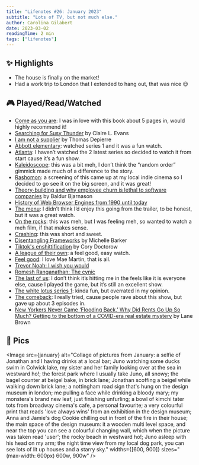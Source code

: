 ```yaml
---
title: "Lifenotes #26: January 2023"
subtitle: "Lots of TV, but not much else."
author: Carolina Gilabert
date: 2023-03-02
readingTime: 2 min
tags: ["lifenotes"]
---
```



## ✨ Highlights

- The house is finally on the market!
- Had a work trip to London that I extended to hang out, that was nice 😌

## 🎮 Played/Read/Watched

- [Come as you are](https://uk.bookshop.org/p/books/come-as-you-are-the-bestselling-guide-to-the-new-science-that-will-transform-your-sex-life-dr-emily-nagoski/4017752): I was in love with this book about 5 pages in, would highly recommend it!
- [Searching for Susy Thunder](https://www.theverge.com/c/22889425/susy-thunder-headley-hackers-phone-phreakers-claire-evans) by Claire L. Evans
- [I am not a supplier](https://www.softwaremaxims.com/blog/not-a-supplier) by Thomas Depierre
- [Abbott elementary](https://www.imdb.com/title/tt14218830/): watched series 1 and it was a fun watch.
- [Atlanta](https://www.imdb.com/title/tt4288182/): I haven’t watched the 2 latest series so decided to watch it from start cause it’s a fun show.
- [Kaleidoscope](https://www.imdb.com/title/tt15438246/): this was a bit meh, I don’t think the “random order” gimmick made much of a difference to the story.
- [Rashomon](https://www.imdb.com/title/tt0042876/): a screening of this came up at my local indie cinema so I decided to go see it on the big screen, and it was great!
- [Theory-building and why employee churn is lethal to software companies](https://www.baldurbjarnason.com/2022/theory-building/) by Baldur Bjarnason
- [History of Web Browser Engines from 1990 until today](https://eylenburg.github.io/browser_engines.htm)
- [The menu](https://www.imdb.com/title/tt9764362/): I didn’t think I’d enjoy this going from the trailer, to be honest, but it was a great watch.
- [On the rocks](https://www.imdb.com/title/tt9606374/): this was meh, but I was feeling meh, so wanted to watch a meh film, if that makes sense.
- [Crashing](https://www.imdb.com/title/tt5295524/): this was short and sweet.
- [Disentangling Frameworks](https://css-irl.info/disentangling-frameworks/) by Michelle Barker
- [Tiktok's enshittification](https://pluralistic.net/2023/01/21/potemkin-ai/#hey-guys) by Cory Doctorow
- [A league of their own](https://www.imdb.com/title/tt8226360/): a feel good, easy watch.
- [Feel good](https://www.imdb.com/title/tt10098620/): I love Mae Martin, that is all.
- [Trevor Noah: I wish you would](https://www.imdb.com/title/tt22890438/)
- [Romesh Ranganathan: The cynic](https://www.imdb.com/title/tt23157336/)
- [The last of us](https://www.imdb.com/title/tt3581920/): I don’t think it’s hitting me in the feels like it is everyone else, cause I played the game, but it’s still an excellent show.
- [The white lotus series 1](https://www.imdb.com/title/tt13406094/): kinda fun, but overrated in my opinion.
- [The comeback](https://www.imdb.com/title/tt0434672/): I really tried, cause people rave about this show, but gave up about 3 episodes in.
- [New Yorkers Never Came ‘Flooding Back.’ Why Did Rents Go Up So Much?
  Getting to the bottom of a COVID-era real estate mystery](https://www.curbed.com/2023/01/nyc-real-estate-covid-more-apartments-higher-rent.html) by Lane Brown

## 📸 Pics

<Image
  src={january}
  alt="Collage of pictures from January: a selfie of Jonathan and I having drinks at a local bar; Juno watching some ducks swim in Colwick lake, my sister and her family looking over at the sea in westward ho!; the forest park where I usually take Juno, all snowy; the bagel counter at beigel bake, in brick lane; Jonathan scoffing a beigel while walking down brick lane; a nottingham road sign that's hung on the design museum in london; me pulling a face while drinking a bloody mary; my monstera's brand new leaf, just finishing unfurling; a bowl of kimchi tater tots from broadway cinema's cafe, a personal favourite; a very colourful print that reads 'love always wins' from an exhibition in the design museum; Anna and Jamie's dog Cookie chilling out in front of the fire in their house; the main space of the design museum: it a wooden multi level space, and near the top you can see a colourful changing wall, which when the picture was taken read 'user'; the rocky beach in westward ho!; Juno asleep with his head on my arm; the night time view from my local dog park, you can see lots of lit up houses and a starry sky."
  widths={[600, 900]}
  sizes="(max-width: 600px) 600w, 900w"
/>
